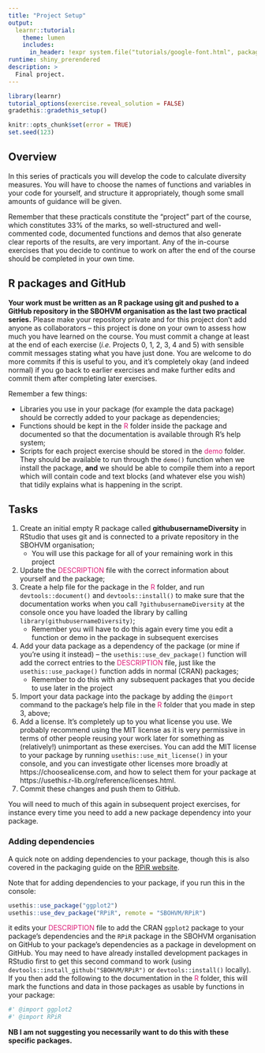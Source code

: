 ```yaml
---
title: "Project Setup"
output:
  learnr::tutorial:
    theme: lumen
    includes:
      in_header: !expr system.file("tutorials/google-font.html", package = "RPiR")
runtime: shiny_prerendered
description: >
  Final project.
---
```


```r
library(learnr)
tutorial_options(exercise.reveal_solution = FALSE)
gradethis::gradethis_setup()

knitr::opts_chunk$set(error = TRUE)
set.seed(123)
```


## Overview

In this series of practicals you will develop the code to calculate diversity
measures. You will have to choose the names of functions and variables in your 
code for yourself, and structure it appropriately, though some small amounts of
guidance will be given.

Remember that these practicals constitute the "project" part of the course, 
which constitutes 33% of the marks, so well-structured and well-commented code, 
documented functions and demos that also generate clear reports of the results,
are very important. Any of the in-course exercises that you decide to continue
to work on after the end of the course should be completed in your own time.

## R packages and GitHub

**Your work must be written as an R package using git and pushed to a GitHub 
repository in the SBOHVM organisation as the last two practical series.**
Please make your repository private and for this project don't add anyone as
collaborators -- this project is done on your own to assess how much you have
learned on the course. You must commit a change at least at the end of each
exercise (*i.e.* Projects 0, 1, 2, 3, 4 and 5) with sensible commit messages
stating what you have just done. You are welcome to do more commits if this is
useful  to you, and it's completely okay (and indeed normal) if you go back to
earlier exercises and make further edits and commit them after completing later 
exercises. 

Remember a few things:

- Libraries you use in your package (for example the data package) should be
  correctly added to your package as dependencies;
- Functions should be kept in the <span style="color: #dd1c77;">R</span> folder
  inside the package and documented so that the documentation is available
  through R's help system;
- Scripts for each project exercise should be stored in the
  <span style="color: #dd1c77;">demo</span> folder. They should be available
  to run through the `demo()` function when we install the package, **and**
  we should be able to compile them into a report which will contain code and
  text blocks (and whatever else you wish) that tidily explains what is
  happening in the script.

## Tasks

1. Create an initial empty R package called **githubusernameDiversity** in
   RStudio that uses git and is connected to a private repository in the SBOHVM
   organisation;
   - You will use this package for all of your remaining work in this project
2. Update the <span style="color: #dd1c77;">DESCRIPTION</span> file with the
   correct information about yourself and the package;
3. Create a help file for the package in the
   <span style="color: #dd1c77;">R</span> folder, and run `devtools::document()`
   and `devtools::install()` to make sure that the documentation works when you
   call `?githubusernameDiversity` at the console once you have loaded the
   library by calling `library(githubusernameDiversity)`;
   - Remember you will have to do this again every time you edit a function or
     demo in the package in subsequent exercises
4. Add your data package as a dependency of the package (or mine if you're using
   it instead) -- the `usethis::use_dev_package()` function will add the correct
   entries to the <span style="color: #dd1c77;">DESCRIPTION</span> file, just
   like the `usethis::use_package()` function adds in normal (CRAN) packages;
   - Remember to do this with any subsequent packages that you decide to use
     later in the project
5. Import your data package into the package by adding the `@import` command to
   the package's help file in the <span style="color: #dd1c77;">R</span> folder
   that you made in step 3, above;
6. Add a license. It's completely up to you what license you use. We probably
   recommend using the MIT license as it is very permissive in terms of other
   people reusing your work later for something as (relatively!) unimportant
   as these exercises. You can add the MIT license to your package by running
   `usethis::use_mit_license()` in your console, and you can investigate other
   licenses more broadly at https://choosealicense.com, and how to select
   them for your package at https://usethis.r-lib.org/reference/licenses.html.
7. Commit these changes and push them to GitHub.

You will need to much of this again in subsequent project exercises, for
instance every time you need to add a new package dependency into your package.

### Adding dependencies

A quick note on adding dependencies to your package, though this is also covered
in the packaging guide on the
[RPiR website](https://sbohvm.github.io/RPiR/articles/pages/packages_guide.html#add-dependencies).

Note that for adding dependencies to your package, if you run this in the
console:
```R
usethis::use_package("ggplot2")
usethis::use_dev_package("RPiR", remote = "SBOHVM/RPiR")
```
it edits your <span style="color: #dd1c77;">DESCRIPTION</span> file to add the
CRAN `ggplot2` package to your package's dependencies and the `RPiR` package in
the SBOHVM organisation on GitHub to your package's dependencies as a package
in development on GitHub. You may need to have already installed development
packages in RStudio first to get this second command to work (using
`devtools::install_github("SBOHVM/RPiR")` or `devtools::install()` locally). If
you then add the following to the documentation in the
<span style="color: #dd1c77;">R</span> folder, this will mark the functions and
data in those packages as usable by functions in your package:
```R
#' @import ggplot2
#' @import RPiR
```

**NB I am not suggesting you necessarily want to do this with these specific
packages.**
